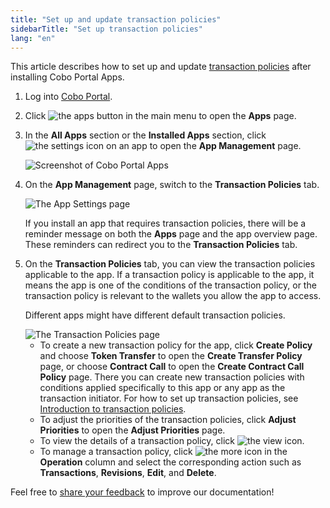 ```yaml
---
title: "Set up and update transaction policies"
sidebarTitle: "Set up transaction policies"
lang: "en"
---
```


This article describes how to set up and update [transaction policies](/en/portal/risk-controls/tx-policies-overview) after installing Cobo Portal Apps.

1. Log into [Cobo Portal](https://portal.cobo.com/login).

2. Click <img src="/en/images/common/icon_apps.svg" className="icon" alt="the apps button"></img> in the main menu to open the **Apps** page.

3. In the **All Apps** section or the **Installed Apps** section, click <img src="/en/images/common/icon_advanced.svg" className="icon" alt="the settings icon"></img> on an app to open the **App Management** page.

    <img src="/en/images/portal-apps/app-overview-installed.png" className="screenshot_full_screen" alt="Screenshot of Cobo Portal Apps" />

4. On the **App Management** page, switch to the **Transaction Policies** tab.

    <img src="/en/images/portal-apps/app-settings.png" className="screenshot_full_screen" alt="The App Settings page" />

    <Info>If you install an app that requires transaction policies, there will be a reminder message on both the <b>Apps</b> page and the app overview page. These reminders can redirect you to the <b>Transaction Policies</b> tab.</Info>

5. On the **Transaction Policies** tab, you can view the transaction policies applicable to the app. If a transaction policy is applicable to the app, it means the app is one of the conditions of the transaction policy, or the transaction policy is relevant to the wallets you allow the app to access.
    
    <Note>Different apps might have different default transaction policies.</Note>

    <img src="/en/images/portal-apps/transaction-policies.png" className="screenshot_full_screen" alt="The Transaction Policies page" />

    - To create a new transaction policy for the app, click **Create Policy** and choose **Token Transfer** to open the **Create Transfer Policy** page, or choose **Contract Call** to open the **Create Contract Call Policy** page. There you can create new transaction policies with conditions applied specifically to this app or any app as the transaction initiator. For how to set up transaction policies, see [Introduction to transaction policies](/en/portal/risk-controls/tx-policies-overview).
    - To adjust the priorities of the transaction policies, click **Adjust Priorities** to open the **Adjust Priorities** page.
    - To view the details of a transaction policy, click <img src="/en/images/common/icon_view.svg" className="icon" alt="the view icon"></img>.
    - To manage a transaction policy, click <img src="/en/images/common/icon_more.svg" className="icon" alt="the more icon"></img> in the **Operation** column and select the corresponding action such as **Transactions**, **Revisions**, **Edit**, and **Delete**.

<Tip>Feel free to [share your feedback](https://forms.zohopublic.com/cobo/form/DocumentFeedbackForm/formperma/QvLOhxJv1_JMsJ-1dleZ8Itb_7rzN-LtgvsDdxosoVI?referrername=manuals) to improve our documentation!</Tip>